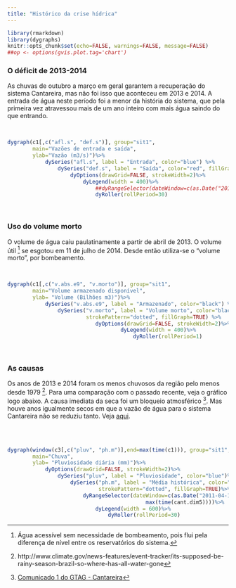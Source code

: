 ```yaml
---
title: "Histórico da crise hídrica"
---
```



```r
library(rmarkdown)
library(dygraphs)
knitr::opts_chunk$set(echo=FALSE, warnings=FALSE, message=FALSE)
##op <- options(gvis.plot.tag='chart')
```

### O déficit de 2013-2014
As chuvas de outubro a março em geral garantem a recuperação do sistema Cantareira, mas
não foi isso que aconteceu em 2013 e 2014.  A entrada de água neste período foi a menor
da história do sistema,
que pela primeira vez atravessou mais de um ano inteiro
com mais água saindo do que entrando.

<br>

```r
dygraph(c1[,c("afl.s", "def.s")], group="sit1",
        main="Vazões de entrada e saída",
        ylab="Vazão (m3/s)")%>%
            dySeries("afl.s", label = "Entrada", color="blue") %>%
                dySeries("def.s", label = "Saída", color="red", fillGraph=TRUE) %>%
                    dyOptions(drawGrid=FALSE, strokeWidth=2)%>%
                        dyLegend(width = 400)%>%
                            ##dyRangeSelector(dateWindow=c(as.Date("2011-01-01"),max(time(c1))))%>%
                            dyRoller(rollPeriod=30)
```

<br>

### Uso do volume morto

O volume de água caiu paulatinamente a partir de abril de 2013.
O volume útil [^2] se esgotou em 11 de julho de 2014.
Desde então utiliza-se o "volume morto", por bombeamento.

<br>

```r
dygraph(c1[,c("v.abs.e9", "v.morto")], group="sit1",
        main="Volume armazenado disponível",
        ylab= "Volume (Bilhões m3)")%>%
            dySeries("v.abs.e9", label = "Armazenado", color="black") %>%
                dySeries("v.morto", label = "Volume morto", color="black",
                         strokePattern="dotted", fillGraph=TRUE) %>%
                            dyOptions(drawGrid=FALSE, strokeWidth=2)%>%
                                    dyLegend(width = 400)%>%
                                        dyRoller(rollPeriod=1)
```
<br>

### As causas

Os anos de 2013 e 2014 foram os menos chuvosos da região pelo menos desde 1979 [^3].
Para uma comparação com o passado recente, veja o gráfico logo abaixo.
A causa imediata da seca foi um bloqueio atmosférico [^4].
Mas houve anos igualmente secos em que a vazão de água para o sistema Cantareira não
se reduziu tanto. Veja [aqui](./seca_2013-2014.html).

<br>
<br>

```r
dygraph(window(c3[,c("pluv", "ph.m")],end=max(time(c1))), group="sit1",
        main="Chuva",
        ylab= "Pluviosidade diária (mm)")%>%
            dyOptions(drawGrid=FALSE, strokeWidth=2)%>%
                dySeries("pluv", label = "Pluviosidade", color="blue")%>%
                    dySeries("ph.m", label = "Média histórica", color="black",
                             strokePattern="dotted", fillGraph=TRUE)%>%
                        dyRangeSelector(dateWindow=c(as.Date("2011-04-10"),
                                            max(time(cant.dim5))))%>%
                            dyLegend(width = 600)%>%
                                dyRoller(rollPeriod=30)
```


[^2]: Água acessível sem necessidade de bombeamento,
pois flui pela diferença de nível entre os reservatórios do sistema.

[^3]: http://www.climate.gov/news-features/event-tracker/its-supposed-be-rainy-season-brazil-so-where-has-all-water-gone

[^4]: [Comunicado 1 do GTAG - Cantareira](http://arquivos.ana.gov.br/institucional/sof/GTAG-Cantareira/20140218_GTAG-Cantareira_Comunicado_n_1.pdf)

